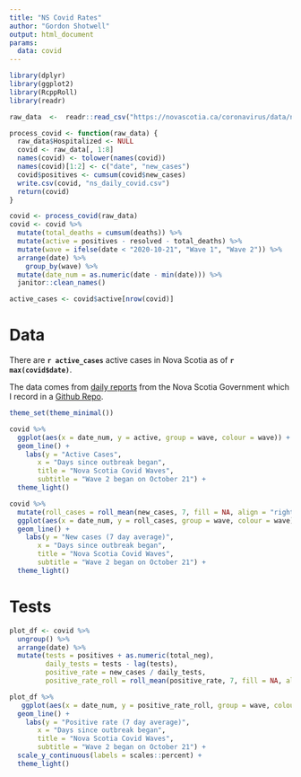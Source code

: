 ```yaml
---
title: "NS Covid Rates"
author: "Gordon Shotwell"
output: html_document
params:
  data: covid
---
```


```r
library(dplyr)
library(ggplot2)
library(RcppRoll)
library(readr)

raw_data  <-  readr::read_csv("https://novascotia.ca/coronavirus/data/ns-covid19-data.csv", skip = 1)

process_covid <- function(raw_data) {
  raw_data$Hospitalized <- NULL
  covid <- raw_data[, 1:8]
  names(covid) <- tolower(names(covid))
  names(covid)[1:2] <- c("date", "new_cases")
  covid$positives <- cumsum(covid$new_cases)
  write.csv(covid, "ns_daily_covid.csv")
  return(covid)
}

covid <- process_covid(raw_data)
covid <- covid %>% 
  mutate(total_deaths = cumsum(deaths)) %>% 
  mutate(active = positives - resolved - total_deaths) %>% 
  mutate(wave = ifelse(date < "2020-10-21", "Wave 1", "Wave 2")) %>% 
  arrange(date) %>% 
    group_by(wave) %>% 
  mutate(date_num = as.numeric(date - min(date))) %>%
  janitor::clean_names()

active_cases <- covid$active[nrow(covid)]

```
# Data 

There are **`r active_cases`** active cases in Nova Scotia as of **`r max(covid$date)`**.

The data comes from [daily reports](https://novascotia.ca/coronavirus/#cases) from the Nova Scotia Government which I record in a [Github Repo](https://github.com/GShotwell/ns_covid).

```r
theme_set(theme_minimal())
```


```r

covid %>% 
  ggplot(aes(x = date_num, y = active, group = wave, colour = wave)) +
  geom_line() +
    labs(y = "Active Cases",
       x = "Days since outbreak began",
       title = "Nova Scotia Covid Waves",
       subtitle = "Wave 2 began on October 21") +
  theme_light()

covid %>% 
  mutate(roll_cases = roll_mean(new_cases, 7, fill = NA, align = "right")) %>% 
  ggplot(aes(x = date_num, y = roll_cases, group = wave, colour = wave)) +
  geom_line() +
    labs(y = "New cases (7 day average)",
       x = "Days since outbreak began",
       title = "Nova Scotia Covid Waves",
       subtitle = "Wave 2 began on October 21") +
  theme_light()

```


# Tests

```r

plot_df <- covid %>% 
  ungroup() %>% 
  arrange(date) %>% 
  mutate(tests = positives + as.numeric(total_neg),
         daily_tests = tests - lag(tests),
         positive_rate = new_cases / daily_tests,
         positive_rate_roll = roll_mean(positive_rate, 7, fill = NA, align = "right", na.rm = TRUE)) 

plot_df %>% 
   ggplot(aes(x = date_num, y = positive_rate_roll, group = wave, colour = wave)) +
  geom_line() +
    labs(y = "Positive rate (7 day average)",
       x = "Days since outbreak began",
       title = "Nova Scotia Covid Waves",
       subtitle = "Wave 2 began on October 21") +
  scale_y_continuous(labels = scales::percent) +
  theme_light()

```

